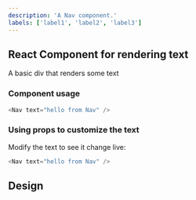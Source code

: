 ```yaml
---
description: 'A Nav component.'
labels: ['label1', 'label2', 'label3']
---
```



## React Component for rendering text

A basic div that renders some text

### Component usage

```js
<Nav text="hello from Nav" />
```

### Using props to customize the text

Modify the text to see it change live:

```js live
<Nav text="hello from Nav" />
```

## Design

<FigmaEmbed src="https://www.figma.com/embed?embed_host=share&url=https%3A%2F%2Fwww.figma.com%2Ffile%2FhMvSkyTqPMvSbrmqBbs6nZ%2Fhomepage%3Fnode-id%3D981%253A34186" />
